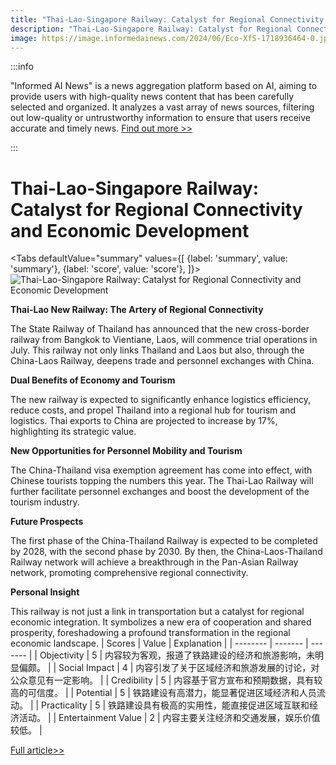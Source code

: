 ```yaml
---
title: "Thai-Lao-Singapore Railway: Catalyst for Regional Connectivity and Economic Development"
description: "Thai-Lao-Singapore Railway: Catalyst for Regional Connectivity and Economic Development"
image: https://image.informedainews.com/2024/06/Eco-XfS-1718936464-0.jpg
---
```



:::info

"Informed AI News" is a news aggregation platform based on AI, aiming to provide users with high-quality news content that has been carefully selected and organized. It analyzes a vast array of news sources, filtering out low-quality or untrustworthy information to ensure that users receive accurate and timely news.  [Find out more >>](/)

:::

# Thai-Lao-Singapore Railway: Catalyst for Regional Connectivity and Economic Development


<Tabs
	defaultValue="summary"
	values={[
	{label: 'summary', value: 'summary'},
	{label: 'score', value: 'score'},
]}>
<TabItem value="summary">
<img
  src="https://image.informedainews.com/2024/06/Eco-XfS-1718936464-0.jpg"
  alt="Thai-Lao-Singapore Railway: Catalyst for Regional Connectivity and Economic Development"
/>



**Thai-Lao New Railway: The Artery of Regional Connectivity**

The State Railway of Thailand has announced that the new cross-border railway from Bangkok to Vientiane, Laos, will commence trial operations in July. This railway not only links Thailand and Laos but also, through the China-Laos Railway, deepens trade and personnel exchanges with China.

**Dual Benefits of Economy and Tourism**

The new railway is expected to significantly enhance logistics efficiency, reduce costs, and propel Thailand into a regional hub for tourism and logistics. Thai exports to China are projected to increase by 17%, highlighting its strategic value.

**New Opportunities for Personnel Mobility and Tourism**

The China-Thailand visa exemption agreement has come into effect, with Chinese tourists topping the numbers this year. The Thai-Lao Railway will further facilitate personnel exchanges and boost the development of the tourism industry.

**Future Prospects**

The first phase of the China-Thailand Railway is expected to be completed by 2028, with the second phase by 2030. By then, the China-Laos-Thailand Railway network will achieve a breakthrough in the Pan-Asian Railway network, promoting comprehensive regional connectivity.

**Personal Insight**

This railway is not just a link in transportation but a catalyst for regional economic integration. It symbolizes a new era of cooperation and shared prosperity, foreshadowing a profound transformation in the regional economic landscape.
</TabItem>
<TabItem value="score">
	| Scores     | Value   | Explanation |
	| -------- | ------- | ------- |
	| Objectivity  | 5    | 内容较为客观，报道了铁路建设的经济和旅游影响，未明显偏颇。    |
	| Social Impact | 4     | 内容引发了关于区域经济和旅游发展的讨论，对公众意见有一定影响。    |
	| Credibility    | 5    | 内容基于官方宣布和预期数据，具有较高的可信度。    |
	| Potential    | 5    | 铁路建设有高潜力，能显著促进区域经济和人员流动。    |
	| Practicality    | 5    | 铁路建设具有极高的实用性，能直接促进区域互联和经济活动。    |
	| Entertainment Value    | 2    | 内容主要关注经济和交通发展，娱乐价值较低。    |
</TabItem>
</Tabs>

[Full article>>](https://china.cankaoxiaoxi.com/#/detailsPage/ruick/cb9ae7ce646f448eb289da8b5f9b43c9/1/2024-06-20)

